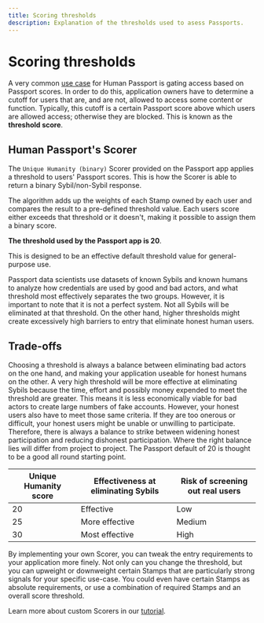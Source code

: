 ```yaml
---
title: Scoring thresholds
description: Explanation of the thresholds used to asess Passports.
---
```


# Scoring thresholds

A very common [use case](../../overview/use-cases) for Human Passport is gating access based on Passport scores.
In order to do this, application owners have to determine a cutoff for users that are, and are not, allowed to access some content or function.
Typically, this cutoff is a certain Passport score above which users are allowed access; otherwise they are blocked. 
This is known as the **threshold score**.

## Human Passport's Scorer

The `Unique Humanity (binary)` Scorer provided on the Passport app applies a threshold to users' Passport scores.
This is how the Scorer is able to return a binary Sybil/non-Sybil response. 

The algorithm adds up the weights of each Stamp owned by each user and compares the result to a pre-defined threshold value.
Each users score either exceeds that threshold or it doesn't, making it possible to assign them a binary score.

**The threshold used by the Passport app is 20**. 

This is designed to be an effective default threshold value for general-purpose use.

Passport data scientists use datasets of known Sybils and known humans to analyze how credentials are used by good and bad actors, and what threshold most effectively separates the two groups.
However, it is important to note that it is not a perfect system. Not all Sybils will be eliminated at that threshold. 
On the other hand, higher thresholds might create excessively high barriers to entry that eliminate honest human users.

## Trade-offs

Choosing a threshold is always a balance between eliminating bad actors on the one hand, and making your application useable for honest humans on the other.
A very high threshold will be more effective at eliminating Sybils because the time, effort and possibly money expended to meet the threshold are greater. 
This means it is less economically viable for bad actors to create large numbers of fake accounts. 
However, your honest users also have to meet those same criteria. 
If they are too onerous or difficult, your honest users might be unable or unwilling to participate. 
Therefore, there is always a balance to strike between widening honest participation and reducing dishonest participation.
Where the right balance lies will differ from project to project. The Passport default of 20 is thought to be a good all round starting point.

|Unique Humanity score  | Effectiveness at eliminating Sybils  | Risk of screening out real users  |
|---------------|---------------|---------------|
| 20 | Effective | Low |
| 25 | More effective  | Medium  |
|30 | Most effective  | High |


By implementing your own Scorer, you can tweak the entry requirements to your application more finely. 
Not only can you change the threshold, but you can upweight or downweight certain Stamps that are particularly strong signals for your specific use-case.
You could even have certain Stamps as absolute requirements, or use a combination of required Stamps and an overall score threshold.

Learn more about custom Scorers in our [tutorial](../tutorials/client-side-scoring).
